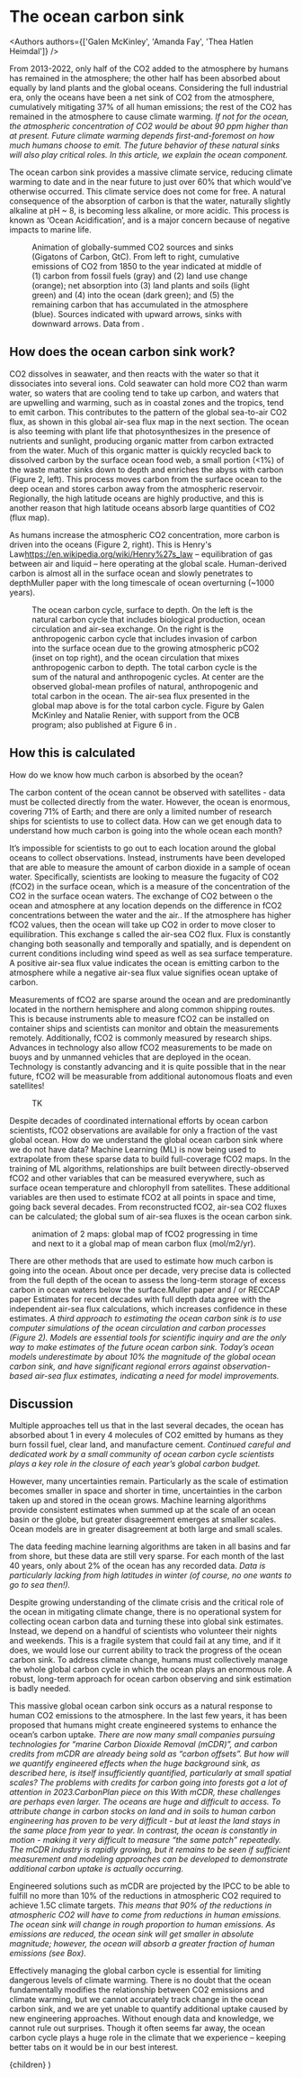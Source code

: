 
# The ocean carbon sink

<Authors authors={['Galen McKinley', 'Amanda Fay', 'Thea Hatlen Heimdal']} />

From 2013-2022, only half of the CO2 added to the atmosphere by humans has remained in the atmosphere; the other half has been absorbed about equally by land plants and the global oceans. Considering the full industrial era, only the oceans have been a net sink of CO2 from the atmosphere, cumulatively mitigating 37% of all human emissions; the rest of the CO2 has remained in the atmosphere to cause climate warming.<Cite id='friedlingstein.2023' /> If not for the ocean, the atmospheric concentration of CO2 would be about 90 ppm higher than at present. Future climate warming depends first-and-foremost on how much humans choose to emit. The future behavior of these natural sinks will also play critical roles. In this article, we explain the ocean component.

The ocean carbon sink provides a massive climate service, reducing climate warming to date and in the near future to just over 60% that which would’ve otherwise occurred. This climate service does not come for free. A natural consequence of the absorption of carbon is that the water, naturally slightly alkaline at pH ~ 8, is becoming less alkaline, or more acidic. This process is known as ‘Ocean Acidification’, and is a major concern because of negative impacts to marine life.<Cite id='doney.2020' />

<Figure>
  <Sinks />
  <FigureCaption number={1}>
    Animation of globally-summed CO2 sources and sinks (Gigatons of Carbon,
    GtC). From left to right, cumulative emissions of CO2 from 1850 to the year
    indicated at middle of (1) carbon from fossil fuels (gray) and (2) land use
    change (orange); net absorption into (3) land plants and soils (light green)
    and (4) into the ocean (dark green); and (5) the remaining carbon that has
    accumulated in the atmosphere (blue). Sources indicated with upward arrows,
    sinks with downward arrows. Data from <Cite id='friedlingstein.2023' />.
  </FigureCaption>
</Figure>

## How does the ocean carbon sink work?

CO2 dissolves in seawater, and then reacts with the water so that it dissociates into several ions. Cold seawater can hold more CO2 than warm water, so waters that are cooling tend to take up carbon, and waters that are upwelling and warming, such as in coastal zones and the tropics, tend to emit carbon. This contributes to the pattern of the global sea-to-air CO2 flux, as shown in this global air-sea flux map in the next section.
The ocean is also teeming with plant life that photosynthesizes in the presence of nutrients and sunlight, producing organic matter from carbon extracted from the water. Much of this organic matter is quickly recycled back to dissolved carbon by the surface ocean food web, a small portion (\<1%) of the waste matter sinks down to depth and enriches the abyss with carbon (Figure 2, left). This process moves carbon from the surface ocean to the deep ocean and stores carbon away from the atmospheric reservoir. Regionally, the high latitude oceans are highly productive, and this is another reason that high latitude oceans absorb large quantities of CO2 (flux map).

As humans increase the atmospheric CO2 concentration, more carbon is driven into the oceans (Figure 2, right). This is Henry's Law<Sidenote>https://en.wikipedia.org/wiki/Henry%27s_law</Sidenote> – equilibration of gas between air and liquid – here operating at the global scale. Human-derived carbon is almost all in the surface ocean and slowly penetrates to depth<Sidenote>Muller paper</Sidenote> with the long timescale of ocean overturning (~1000 years).

<Figure>
  <OceanCycleDiagram />
  <FigureCaption number={2}>
    The ocean carbon cycle, surface to depth. On the left is the natural carbon
    cycle that includes biological production, ocean circulation and air-sea
    exchange. On the right is the anthropogenic carbon cycle that includes
    invasion of carbon into the surface ocean due to the growing atmospheric
    pCO2 (inset on top right), and the ocean circulation that mixes
    anthropogenic carbon to depth. The total carbon cycle is the sum of the
    natural and anthropogenic cycles. At center are the observed global-mean
    profiles of natural, anthropogenic and total carbon in the ocean. The
    air-sea flux presented in the global map above is for the total carbon
    cycle. Figure by Galen McKinley and Natalie Renier, with support from the
    OCB program; also published at Figure 6 in <Cite id='crisp.2022' />.
  </FigureCaption>
</Figure>

## How this is calculated

How do we know how much carbon is absorbed by the ocean?

The carbon content of the ocean cannot be observed with satellites - data must be collected directly from the water. However, the ocean is enormous, covering 71% of Earth; and there are only a limited number of research ships for scientists to use to collect data. How can we get enough data to understand how much carbon is going into the whole ocean each month?

It’s impossible for scientists to go out to each location around the global oceans to collect observations. Instead, instruments have been developed that are able to measure the amount of carbon dioxide in a sample of ocean water. Specifically, scientists are looking to measure the fugacity of CO2 (fCO2) in the surface ocean, which is a measure of the concentration of the CO2 in the surface ocean waters. The exchange of CO2 between o the ocean and atmosphere at any location depends on the difference in fCO2 concentrations between the water and the air.. If the atmosphere has higher fCO2 values, then the ocean will take up CO2 in order to move closer to equilibration. This exchange s called the air-sea CO2 flux. Flux is constantly changing both seasonally and temporally and spatially, and is dependent on current conditions including wind speed as well as sea surface temperature. A positive air-sea flux value indicates the ocean is emitting carbon to the atmosphere while a negative air-sea flux value signifies ocean uptake of carbon.

Measurements of fCO2 are sparse around the ocean and are predominantly located in the northern hemisphere and along common shipping routes. This is because instruments able to measure fCO2 can be installed on container ships and scientists can monitor and obtain the measurements remotely. Additionally, fCO2 is commonly measured by research ships. Advances in technology also allow fCO2 measurements to be made on buoys and by unmanned vehicles that are deployed in the ocean. Technology is constantly advancing and it is quite possible that in the near future, fCO2 will be measurable from additional autonomous floats and even satellites!

<Figure>
  <Map
    sourceUrl='https://carbonplan-data-viewer.s3.us-west-2.amazonaws.com/demo/leap-data-stories/SOCATv2019_tracks_gridded_monthly.zarr'
    variable='fco2_ave_weighted'
    clim={[280, 440]}
    colormapName='warm'
    label='Measured fCO₂'
    units='μatm'
    startYear={1970}
    delay={100}
/>

  <FigureCaption number={3}>TK</FigureCaption>
</Figure>

Despite decades of coordinated international efforts by ocean carbon scientists, fCO2 observations are available for only a fraction of the vast global ocean. How do we understand the global ocean carbon sink where we do not have data? Machine Learning (ML) is now being used to extrapolate from these sparse data to build full-coverage fCO2 maps. In the training of ML algorithms, relationships are built between directly-observed fCO2 and other variables that can be measured everywhere, such as surface ocean temperature and chlorophyll from satellites. These additional variables are then used to estimate fCO2 at all points in space and time, going back several decades. From reconstructed fCO2, air-sea CO2 fluxes can be calculated; the global sum of air-sea fluxes is the ocean carbon sink.

<Figure>
  <Map
    sourceUrl='https://carbonplan-data-viewer.s3.us-west-2.amazonaws.com/demo/leap-data-stories/GCB-2023_dataprod_LDEO-HPD_1959-2022-flipped-lon.zarr'
    variable='sfco2'
    clim={[280, 440]}
    label='Reconstructed fCO₂'
    units='μatm'
    colormapName='warm'
    startYear={1959}
  />
  <FigureCaption number={4}>
    animation of 2 maps: global map of fCO2 progressing in time and next to it a
    global map of mean carbon flux (mol/m2/yr).
  </FigureCaption>
</Figure>

There are other methods that are used to estimate how much carbon is going into the ocean. About once per decade, very precise data is collected from the full depth of the ocean to assess the long-term storage of excess carbon in ocean waters below the surface.<Sidenote>Muller paper and / or RECCAP paper</Sidenote> Estimates for recent decades with full depth data agree with the independent air-sea flux calculations, which increases confidence in these estimates.<Cite id='fay.2021' /> A third approach to estimating the ocean carbon sink is to use computer simulations of the ocean circulation and carbon processes (Figure 2). Models are essential tools for scientific inquiry and are the only way to make estimates of the future ocean carbon sink. Today’s ocean models underestimate by about 10% the magnitude of the global ocean carbon sink, and have significant regional errors against observation-based air-sea flux estimates, indicating a need for model improvements.

## Discussion

Multiple approaches tell us that in the last several decades, the ocean has absorbed about 1 in every 4 molecules of CO2 emitted by humans as they burn fossil fuel, clear land, and manufacture cement.<Cite id='friedlingstein.2023' /> Continued careful and dedicated work by a small community of ocean carbon cycle scientists plays a key role in the closure of each year’s global carbon budget.<Cite id='crisp.2022' />

However, many uncertainties remain. Particularly as the scale of estimation becomes smaller in space and shorter in time, uncertainties in the carbon taken up and stored in the ocean grows. Machine learning algorithms provide consistent estimates when summed up at the scale of an ocean basin or the globe, but greater disagreement emerges at smaller scales. Ocean models are in greater disagreement at both large and small scales.<Cite id='fay.2021' />

The data feeding machine learning algorithms are taken in all basins and far from shore, but these data are still very sparse. For each month of the last 40 years, only about 2% of the ocean has any recorded data.<Cite id='bakker.2016' /> Data is particularly lacking from high latitudes in winter (of course, no one wants to go to sea then!).<Cite id='heimdal.2024' />

Despite growing understanding of the climate crisis and the critical role of the ocean in mitigating climate change, there is no operational system for collecting ocean carbon data and turning these into global sink estimates. Instead, we depend on a handful of scientists who volunteer their nights and weekends. This is a fragile system that could fail at any time, and if it does, we would lose our current ability to track the progress of the ocean carbon sink. To address climate change, humans must collectively manage the whole global carbon cycle in which the ocean plays an enormous role. A robust, long-term approach for ocean carbon observing and sink estimation is badly needed.

This massive global ocean carbon sink occurs as a natural response to human CO2 emissions to the atmosphere. In the last few years, it has been proposed that humans might create engineered systems to enhance the ocean’s carbon uptake.<Cite id='nasem.2022' /> There are now many small companies pursuing technologies for “marine Carbon Dioxide Removal (mCDR)”, and carbon credits from mCDR are already being sold as “carbon offsets”. But how will we quantify engineered effects when the huge background sink, as described here, is itself insufficiently quantified, particularly at small spatial scales? The problems with credits for carbon going into forests got a lot of attention in 2023.<Sidenote>CarbonPlan piece on this</Sidenote> With mCDR, these challenges are perhaps even larger. The oceans are huge and difficult to access. To attribute change in carbon stocks on land and in soils to human carbon engineering has proven to be very difficult - but at least the land stays in the same place from year to year. In contrast, the ocean is constantly in motion - making it very difficult to measure “the same patch” repeatedly. The mCDR industry is rapidly growing, but it remains to be seen if sufficient measurement and modeling approaches can be developed to demonstrate additional carbon uptake is actually occurring.

Engineered solutions such as mCDR are projected by the IPCC to be able to fulfill no more than 10% of the reductions in atmospheric CO2 required to achieve 1.5C climate targets.<Cite id='ipcc.2022' /> This means that 90% of the reductions in atmospheric CO2 will have to come from reductions in human emissions.<Cite id='mckinley.2023' /> The ocean sink will change in rough proportion to human emissions. As emissions are reduced, the ocean sink will get smaller in absolute magnitude; however, the ocean will absorb a greater fraction of human emissions (see Box).

Effectively managing the global carbon cycle is essential for limiting dangerous levels of climate warming. There is no doubt that the ocean fundamentally modifies the relationship between CO2 emissions and climate warming, but we cannot accurately track change in the ocean carbon sink, and we are yet unable to quantify additional uptake caused by new engineering approaches. Without enough data and knowledge, we cannot rule out surprises. Though it often seems far away, the ocean carbon cycle plays a huge role in the climate that we experience – keeping better tabs on it would be in our best interest.

  <Story references={references}>{children}</Story>
)

